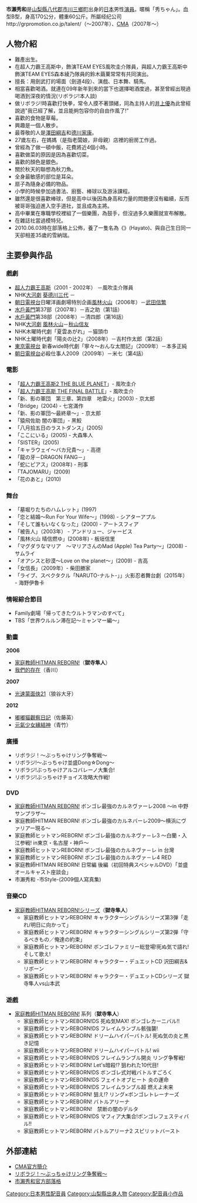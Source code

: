 {{Japanese|japanese=市瀬秀和|kana=いちのせ ひでかず|romaji=Ichinose Hidekazu}}
'''市瀨秀和'''{{BD|1975年|3月16日}}是[[山梨縣|山梨縣]][[八代郡|八代郡]][[市川三鄉町|市川三鄉町]]出身的[[日本|日本]]男性[[演員|演員]]。暱稱「秀ちゃん」。血型B型，身高170公分，體重60公斤。所屬经纪公司http://grpromotion.co.jp/talent/（～2007年）、[[CMA|CMA]]（2007年～）

==人物介紹==
*難產出生。
*在超人力霸王高斯中，飾演TEAM EYES風吹圭介隊員，與超人力霸王高斯中飾演TEAM EYES森本綾乃隊員的鈴木繭菓常常有共同演出。
*擅長：用劍武打的場面（劍道4段）、演戲、日本舞、騎馬。
*相當喜歡喝酒。就連在09年新年到來的當下也選擇喝酒度過，甚至曾經出現過喝酒到深夜的情況(リボラジ!本人談)
*做リボラジ!時喜歡打快拳，常令人摸不著頭緒，同為主持人的[[井上優|井上優]]為此曾經說過"我已經了解，並且能夠包容你的自由作風了!"
*喜歡的食物是草莓。
*興趣是一個人散步。
*最尊敬的人是[[澤田綱吉|澤田綱吉]]和[[德川家康|德川家康]]。
*27歲左右，在媽媽（是指老闆娘，非母親）店裡的廚房工作過。
*曾經為了做一頓中飯，花費將近4個小時。
*喜歡做菜的原因是因為喜歡切菜。
*喜歡的顏色是銀色。
*關於秋天的聯想為秋刀魚。
*全身最敏感的部位是耳朵。
*扇子為隨身必備的物品。
*小學的時候參加過書法、廚藝、棒球以及游泳課程。
*雖然還是很喜歡棒球，但是高中以後因為身高和力量的問題便沒有繼續，反而被哥哥強迫進入空手道社，並且成為主將。
*高中畢業在專職學校裡組了一個樂團，為鼓手，但沒過多久樂團就宣布解散。
*在雜誌社當過模特兒。
*2010.06.03時在部落格上公佈，養了一隻名為《{{lang|ja|はやと}}》(Hayato)、與自己生日同一天卻相差35歲的雪納瑞。

==主要參與作品==
===戲劇===
*[[超人力霸王高斯|超人力霸王高斯]]（2001 - 2002年） －風吹圭介隊員
*NHK[[大河劇|大河劇]] [[葵德川三代|葵德川三代]] －
*[[朝日電視台|朝日電視台]]日曜洋画劇場特別企画[[風林火山|風林火山]]（2006年）－[[武田信繁|武田信繁]]
*[[水戶黃門|水戶黃門]]第37部（2007年）－吉之助（第1話）
*[[水戶黃門|水戶黃門]]第38部（2008年）－清四郎（第16話）
*NHK[[大河劇|大河劇]] [[風林火山|風林火山]]－[[秋山信友|秋山信友]]
*NHK木曜時代劇「夏雲あがれ」－猫頭巾
*NHK土曜時代劇「陽炎の辻2」（2008年）－吉村作太郎（第2話）
*[[東京電視台|東京電視台]] 新春wide時代劇「寧々〜おんな太閤記」（2009年）－本多正純
*[[朝日電視台|朝日電視台]]必殺仕事人2009（2009年）－米七（第4話）

===電影===
*「[[超人力霸王高斯2_THE_BLUE_PLANET|超人力霸王高斯2 THE BLUE PLANET]]」- 風吹圭介 
*「[[超人力霸王高斯_THE_FINAL_BATTLE|超人力霸王高斯 THE FINAL BATTLE]]」- 風吹圭介 
*「新、影の軍団　第三章、第四章　地雷火」(2003) - 京太郎
*「Bridge」(2004) - 七宮滿作
*「新、影の軍団〜最終章〜」- 京太郎 
*「猿飛佐助 闇の軍団」- 黑鮫
*「八月拾五日のラストダンス」(2005) 
*「ここにいる」(2005) - 大森隼人 
*「SISTER」(2005)
*「キャラウェイ〜バカ兄貴〜」- 高德 
*「龍の牙－DRAGON FANG－」
*「蛇にピアス」(2008年) - 刑事
*「TAJOMARU」(2009)
*「花のあと」(2010)

===舞台===
*「墓堀りたちのハムレット」(1997)
*「恋と結婚～Run For Your Wife～」(1998) - シアターアプル
*「そして誰もいなくなった」(2000) - アートスフィア
*「被告人」（2003年） - アンドリュー、ジャービス
*「風林火山 晴信燃ゆ」(2008年) - 板垣信里
*「マグダラなマリア　～マリアさんのMad (Apple) Tea Party～」(2008) - サムライ
*「オアシスと砂漠～Love on the planet～」(2009) - 吉高
*「女信長」（2009年）- 柴田勝家
*「ライブ、スペクタクル「NARUTO-ナルト-」」火影忍者舞台劇（2015年） - 海野伊魯卡

===情報綜合節目===
*Family劇場「帰ってきたウルトラマンのすべて」
*TBS「世界ウルルン滞在記〜ミャンマー編〜」

===動畫===
'''2006'''
*[[家庭教師HITMAN_REBORN!|家庭教師HITMAN REBORN!]]（'''獄寺隼人'''）
*[[我們的存在|我們的存在]]（香川）
'''2007'''
*[[光速蒙面俠21|光速蒙面俠21]]（狼谷大牙）
'''2012'''
*[[嘟嘟猫觀察日記|嘟嘟猫觀察日記]]（佐藤英）
*[[元氣少女緣結神|元氣少女緣結神]]（青竹）

===廣播===
*リボラジ！～ぶっちゃけリング争奪戦～
*リボラジ!〜ぶっちゃけ並盛Dong☆Dong〜
*リボラジ!ぶっちゃけアルコバレーノ大集合!
*リボラジ!ぶっちゃけチョイス攻略大作戦!

===DVD===
*[[家庭教師HITMAN_REBORN!|家庭教師HITMAN REBORN!]] ボンゴレ最強のカルネヴァーレ2008 〜in 中野サンプラザ〜
*家庭教師HITMAN REBORN! ボンゴレ最強のカルネバーレ2009～横浜にヴァリアー現る～ 
*家庭教師ヒットマンREBORN! ボンゴレ最強のカルネヴァ－レ3 ～白蘭・入江参戦! in東京・名古屋・神戶～
*家庭教師ヒットマンREBORN! ボンゴレ最強のカルネヴァ－レ in 台灣
*家庭教師ヒットマンREBORN! ボンゴレ最強のカルネヴァ－レ4 RED
*家庭教師HITMAN REBORN! 日常編 後編（初回特典スペシャルDVD）「並盛オールキャスト座談会」
*市瀨秀和 -市Style-(2009個人寫真集)

===音樂CD===
*[[家庭教師HITMAN_REBORN!|家庭教師HITMAN REBORN!]]シリーズ（'''獄寺隼人'''） 
**家庭教師ヒットマンREBORN! キャラクターシングルシリーズ第3弾「走れ/明日に向かって」
**家庭教師ヒットマンREBORN! キャラクターシングルシリーズ第2弾「守るべきもの／俺達の約束」
**家庭教師ヒットマンREBORN! ボンゴレファミリー総登場!死ぬ気で語れ!そして歌え!
**家庭教師ヒットマンREBORN! キャラクター・デュエットCD 沢田綱吉&リボーン
**家庭教師ヒットマンREBORN! キャラクター・デュエットCDシリーズ 獄寺隼人vs山本武

===遊戲===
* [[家庭教師HITMAN_REBORN!|家庭教師HITMAN REBORN!]] 系列（'''獄寺隼人'''）
**家庭教師ヒットマンREBORN!DS 死ぬ気MAX! ボンゴレカーニバル!!
**家庭教師ヒットマンREBORN!DS フレイムランブル骸強襲!
**家庭教師ヒットマンREBORN! ドリームハイパーバトル! 死ぬ気の炎と黒き記憶
**家庭教師ヒットマンREBORN! ドリームハイパーバトル! wii
**家庭教師ヒットマンREBORN!DS フレイムランブル開炎 リング争奪戦!
**家庭教師ヒットマンREBORN! Let's暗殺!? 狙われた10代目!
**家庭教師ヒットマンREBORN!DS ボンゴレ式対戦バトルすごろく
**家庭教師ヒットマンREBORN!DS フェイトオブヒート 炎の運命
**家庭教師ヒットマンREBORN!DS フレイムランブル超 燃えよ未来
**家庭教師ヒットマンREBORN! 狙え!? リング×ボンゴレトレーナーズ
**家庭教師ヒットマンREBORN! バトルアリーナ
**家庭教師ヒットマンREBORN!　禁断の闇のデルタ
**家庭教師ヒットマンREBORN!DS マフィア大集合!ボンゴレフェスティバル!!
**家庭教師ヒットマンREBORN! バトルアリーナ2 スピリットバースト

==外部連結==
*[https://web.archive.org/web/20090211184259/http://www.cma-co.jp/profile/ichinose.html CMA官方簡介]
*[https://web.archive.org/web/20080312095043/http://www.anime-reborn.com/netradio/index.html リボラジ！～ぶっちゃけリング争奪戦～]
*[https://web.archive.org/web/20121025052213/http://ichinose.freemo-blog.com/ 市瀨秀和官方部落格]

{{Authority control}}
{{DEFAULTSORT:Ichinose Hidekazu}}


[[Category:日本男性配音員|Category:日本男性配音員]]
[[Category:山梨縣出身人物|Category:山梨縣出身人物]]
[[Category:配音員小作品|Category:配音員小作品]]